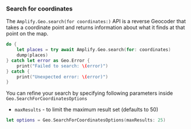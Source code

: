 ### Search for coordinates

The `Amplify.Geo.search(for coordinates:)` API is a reverse Geocoder that takes a coordinate point and returns information about what it finds at that point on the map.

```swift
do {
    let places = try await Amplify.Geo.search(for: coordinates)
    dump(places)
} catch let error as Geo.Error {
    print("Failed to search: \(error)")
} catch {
    print("Unexpected error: \(error)")
}
```

You can refine your search by specifying following parameters inside `Geo.SearchForCoordinatesOptions`
- `maxResults` - to limit the maximum result set (defaults to 50)

```swift
let options = Geo.SearchForCoordinatesOptions(maxResults: 25)
```
